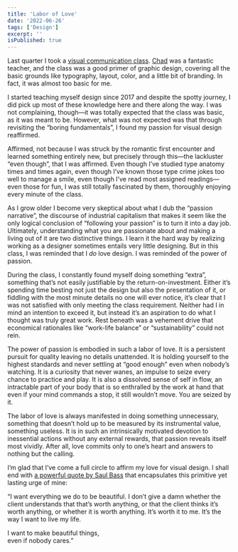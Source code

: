 ```yaml
---
title: 'Labor of Love'
date: '2022-06-26'
tags: ['Design']
excerpt: ''
isPublished: true
---
```


Last quarter I took a [visual communication class](/blog/viscom). [Chad](https://chadphall.com/) was a fantastic teacher, and the class was a good primer of graphic design, covering all the basic grounds like typography, layout, color, and a little bit of branding. In fact, it was almost too basic for me. 

I started teaching myself design since 2017 and despite the spotty journey, I did pick up most of these knowledge here and there along the way. I was not complaining, though—it was totally expected that the class was basic, as it was meant to be. However, what was not expected was that through revisiting the “boring fundamentals”, I found my passion for visual design reaffirmed. 

Affirmed, not because I was struck by the romantic first encounter and learned something entirely new, but precisely through this—the lackluster “even though”, that I was affirmed. Even though I’ve studied type anatomy times and times again, even though I’ve known those type crime jokes too well to manage a smile, even though I’ve read most assigned readings—even those for fun, I was still totally fascinated by them, thoroughly enjoying every minute of the class. 

As I grow older I become very skeptical about what I dub the “passion narrative”, the discourse of industrial capitalism that makes it seem like the only logical conclusion of “following your passion” is to turn it into a day job. Ultimately, understanding what you are passionate about and making a living out of it are two distinctive things. I learn it the hard way by realizing working as a designer sometimes entails very little designing. But in this class, I was reminded that I *do* love design. I was reminded of the power of passion. 

During the class, I constantly found myself doing something “extra”, something that’s not easily justifiable by the return-on-investment. Either it’s spending time besting not just the design but also the presentation of it, or fiddling with the most minute details no one will ever notice, it’s clear that I was not satisfied with only meeting the class requirement. Neither had I in mind an intention to exceed it, but instead it’s an aspiration to do what I thought was truly great work. Rest beneath was a vehement drive that economical rationales like “work-life balance” or “sustainability” could not rein.

The power of passion is embodied in such a labor of love. It is a persistent pursuit for quality leaving no details unattended. It is holding yourself to the highest standards and never settling at “good enough” even when nobody’s watching. It is a curiosity that never wanes, an impulse to seize every chance to practice and play. It is also a dissolved sense of self in flow, an intractable part of your body that is so enthralled by the work at hand that even if your mind commands a stop, it still wouldn’t move. You are seized by it.

The labor of love is always manifested in doing something unnecessary, something that doesn’t hold up to be measured by its instrumental value, something useless. It is in such an intrinsically motivated devotion to inessential actions without any external rewards, that passion reveals itself most vividly. After all, love commits only to one’s heart and answers to nothing but the calling.

I’m glad that I’ve come a full circle to affirm my love for visual design. I shall end with [a powerful quote by Saul Bass](https://www.youtube.com/watch?v=4gjY3E0ob08) that encapsulates this primitive yet lasting urge of mine: 

“I want everything we do to be beautiful. I don’t give a damn whether the client understands that that’s worth anything, or that the client thinks it’s worth anything, or whether it is worth anything. It’s worth it to me. It’s the way I want to live my life. 

<div style={{marginLeft:"10%"}}>
	I want to make beautiful things,
</div>
<div style={{marginLeft:"40%", marginTop:"-16px"}}>
	even if nobody cares.”
</div>